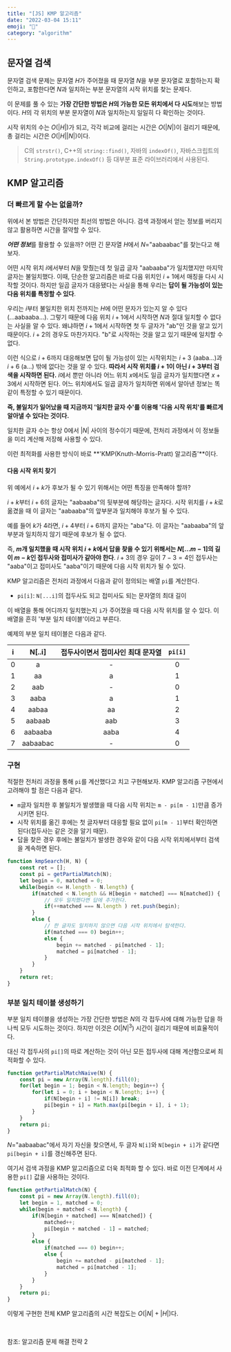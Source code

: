 ```yaml
---
title: "[JS] KMP 알고리즘" 
date: "2022-03-04 15:11"
emoji: "🍓"
category: "algorithm"
---
```

## 문자열 검색
문자열 검색 문제는 문자열 $H$가 주어졌을 때 문자열 $N$을 부분 문자열로 포함하는지 확인하고, 포함한다면 $N$과 일치하는 부분 문자열의 시작 위치를 찾는 문제다.

이 문제를 풀 수 있는 **가장 간단한 방법은 $H$의 가능한 모든 위치에서 다 시도**해보는 방법이다.
$H$의 각 위치의 부분 문자열이 $N$과 일치하는지 일일히 다 확인하는 것이다.

시작 위치의 수는 $O(|H|)$가 되고, 각각 비교에 걸리는 시간은 $O(|N|)$이 걸리기 때문에, 총 걸리는 시간은 $O(|H||N|)$이다.

> C의 `strstr()`, C++의 `string::find()`, 자바의 `indexOf()`, 자바스크립트의 `String.prototype.indexOf()` 등 대부분 표준 라이브러리에서 사용된다.

## KMP 알고리즘
### 더 빠르게 할 수는 없을까?
위에서 본 방법은 간단하지만 최선의 방법은 아니다. 검색 과정에서 얻는 정보를 버리지 않고 활용하면 시간을 절약할 수 있다.

***어떤 정보***를 활용할 수 있을까? 어떤 긴 문자열 $H$에서 $N$="aabaabac"를 찾는다고 해보자.

어떤 시작 위치 $i$에서부터 $N$을 맞췄는데 첫 일곱 글자 "aabaaba"가 일치했지만 마지막 글자는 불일치했다.
이때, 단순한 알고리즘은 바로 다음 위치인 $i+1$에서 매칭을 다시 시작할 것이다.
하지만 일곱 글자가 대응됐다는 사실을 통해 우리는 **답이 될 가능성이 있는 다음 위치를 특정할 수 있다**.

우리는 $i$부터 불일치한 위치 전까지는 $H$에 어떤 문자가 있는지 알 수 있다(...aabaaba...).
그렇기 때문에 다음 위치 $i+1$에서 시작하면 $N$과 절대 일치할 수 없다는 사실을 알 수 있다.
왜냐하면 $i+1$에서 시작하면 첫 두 글자가 "ab"인 것을 알고 있기 때문이다.
$i+2$의 경우도 마찬가지다. "b"로 시작하는 것을 알고 있기 때문에 일치할 수 없다.

이런 식으로 $i+6$까지 대응해보면 답이 될 가능성이 있는 시작위치는 $i+3$ (aaba...)과 $i+6$ (a...) 밖에 없다는 것을 알 수 있다.
**따라서 시작 위치를 $i+1$이 아닌 $i+3$부터 검색을 시작하면 된다.**
$i$에서 뿐만 아니라 어느 위치 $x$에서도 일곱 글자가 일치했다면 $x+3$에서 시작하면 된다.
어느 위치에서도 일곱 글자가 일치하면 위에서 알아낸 정보는 똑같이 특정할 수 있기 때문이다.

**즉, 불일치가 일어났을 때 지금까지 '일치한 글자 수'를 이용해 '다음 시작 위치'를 빠르게 알아낼 수 있다는 것이다.**

일치한 글자 수는 항상 0에서 $|N|$ 사이의 정수이기 때문에, 전처리 과정에서 이 정보들을 미리 계산해 저장해 사용할 수 있다.

이런 최적화를 사용한 방식이 바로 **'KMP(Knuth-Morris-Pratt) 알고리즘'**이다.

#### 다음 시작 위치 찾기
위 예에서 $i+k$가 후보가 될 수 있기 위해서는 어떤 특징을 만족해야 할까?

$i+k$부터 $i+6$의 글자는 "aabaaba"의 뒷부분에 해당하는 글자다.
시작 위치를 $i+k$로 옮겼을 때 이 글자는 "aabaaba"의 앞부분과 일치해야 후보가 될 수 있다.

예를 들어 $k$가 4라면, $i+4$부터 $i+6$까지 글자는 "aba"다. 이 글자는 "aabaaba"의 앞부분과 일치하지 않기 때문에 후보가 될 수 없다.

즉, **$m$개 일치했을 때 시작 위치 $i+k$에서 답을 찾을 수 있기 위해서는 $N[...m-1]$의 길이 $m-k$인 접두사와 접미사가 같아야 한다**.
$i+3$의 경우 길이 $7-3=4$인 접두사는 "aaba"이고 접미사도 "aaba"이기 때문에 다음 시작 위치가 될 수 있다.

KMP 알고리즘은 전처리 과정에서 다음과 같이 정의되는 배열 `pi`를 계산한다.

- `pi[i]`: `N[...i]`의 접두사도 되고 접미사도 되는 문자열의 최대 길이

이 배열을 통해 어디까지 일치했는지 `i`가 주어졌을 때 다음 시작 위치를 알 수 있다. 이 배열을 흔히 '부분 일치 테이블'이라고 부른다.

예제의 부분 일치 테이블은 다음과 같다.

| i | N[..i] | 접두사이면서 접미사인 최대 문자열 | `pi[i]` |
| ---|:---:|:---:|:---:|
|0|a|-|0|
|1|aa|a|1|
|2|aab|-|0|
|3|aaba|a|1|
|4|aabaa|aa|2|
|5|aabaab|aab|3|
|6|aabaaba|aaba|4|
|7|aabaabac|-|0|


### 구현
적절한 전처리 과정을 통해 `pi`를 계산했다고 치고 구현해보자. KMP 알고리즘 구현에서 고려해야 할 점은 다음과 같다.
- `m`글자 일치한 후 불일치가 발생했을 때 다음 시작 위치는 `m - pi[m - 1]`만큼 증가시키면 된다.
- 시작 위치를 옮긴 후에는 첫 글자부터 대응할 필요 없이 `pi[m - 1]`부터 확인하면 된다(접두사는 같은 것을 알기 때문).
- 답을 찾은 경우 후에는 불일치가 발생한 경우와 같이 다음 시작 위치에서부터 검색을 계속하면 된다.
```js
function kmpSearch(H, N) {
    const ret = [];
    const pi = getPartialMatch(N);
    let begin = 0, matched = 0;
    while(begin <= H.length - N.length) {
        if(matched < N.length && H[begin + matched] === N[matched]) {
            // 모두 일치했다면 답에 추가한다.
            if(++matched === N.length ) ret.push(begin);
        }
        else {
            // 한 글자도 일치하지 않으면 다음 시작 위치에서 탐색한다.
            if(matched === 0) begin++;
            else {
                begin += matched - pi[matched - 1];
                matched = pi[matched - 1];
            }
        }
    }
    return ret;
}
```

### 부분 일치 테이블 생성하기
부분 일치 테이블을 생성하는 가장 간단한 방법은 $N$의 각 접두사에 대해 가능한 답을 하나씩 모두 시도하는 것이다.
하지만 이것은 $O(|N|^3)$ 시간이 걸리기 때문에 비효율적이다.

대신 각 접두사의 `pi[]`의 따로 계산하는 것이 아닌 모든 접두사에 대해 계산함으로써 최적화할 수 있다.
```js
function getPartialMatchNaive(N) {
    const pi = new Array(N.length).fill(0);
    for(let begin = 1; begin < N.length; begin++) {
        for(let i = 0; i + begin < N.length; i++) {
            if(N[begin + i] != N[i]) break;
            pi[begin + i] = Math.max(pi[begin + i], i + 1);
        }
    }
    return pi;
}
```
$N$="aabaabac"에서 자기 자신을 찾으면서, 두 글자 `N[i]`와 `N[begin + i]`가 같다면 `pi[begin + i]`를 갱신해주면 된다.

여기서 검색 과정을 KMP 알고리즘으로 더욱 최적화 할 수 있다. 바로 이전 단계에서 사용한 `pi[]` 값을 사용하는 것이다.
```js
function getPartialMatch(N) {
    const pi = new Array(N.length).fill(0);
    let begin = 1, matched = 0;
    while(begin + matched < N.length) {
        if(N[begin + matched] === N[matched]) {
            matched++;
            pi[begin + matched - 1] = matched;
        }
        else {
            if(matched === 0) begin++;
            else {
                begin += matched - pi[matched - 1];
                matched = pi[matched - 1];
            }
        }
    }
    return pi;
}
```

이렇게 구현한 전체 KMP 알고리즘의 시간 복잡도는 $O(|N| + |H|)$다.

<br/>

참조: 알고리즘 문제 해결 전략 2
